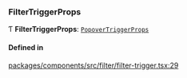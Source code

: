 ### FilterTriggerProps

Ƭ **FilterTriggerProps**: [`PopoverTriggerProps`](/components/popover-trigger/props.md)

#### Defined in

[packages/components/src/filter/filter-trigger.tsx:29](https://github.com/vtex/shoreline/blob/74b3e0b4f/packages/components/src/filter/filter-trigger.tsx#L29)
